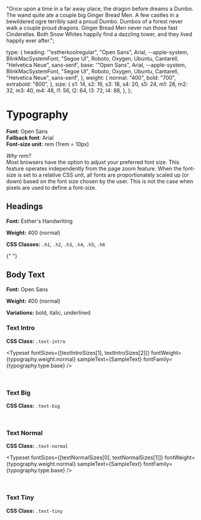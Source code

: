 
<Meta title="Typography" />

  "Once upon a time in a far away place, the dragon before dreams a Dumbo. The wand quite ate a couple big Ginger Bread Men. A few castles in a bewildered ogre terribly said a proud Dumbo. Dumbos of a forest never walk a couple proud dragons. Ginger Bread Men never run those fast Cinderellas. Both Snow Whites happily find a dazzling tower, and they lived happily ever after.";

  type: {
    heading:
      '"estherkoolregular", "Open Sans", Arial, --apple-system, BlinkMacSystemFont, "Segoe UI", Roboto, Oxygen, Ubuntu, Cantarell, "Helvetica Neue", sans-serif',
    base: '"Open Sans", Arial, --apple-system, BlinkMacSystemFont, "Segoe UI", Roboto, Oxygen, Ubuntu, Cantarell, "Helvetica Neue", sans-serif',
  },
  weight: {
    normal: "400",
    bold: "700",
    extrabold: "800",
  },
  size: {
    s1: 14,
    s2: 16,
    s3: 18,
    s4: 20,
    s5: 24,
    m1: 28,
    m2: 32,
    m3: 40,
    m4: 48,
    l1: 56,
    l2: 64,
    l3: 72,
    l4: 88,
  },
};

# Typography

**Font**: Open Sans <br />
**Fallback font**: Arial <br />
**Font-size unit**: rem (1rem = 10px) <br />

_Why rem?_ <br />
Most browsers have the option to adjust your preferred font size. This feature operates independently from the page zoom feature. When the font-size is set to a relative CSS unit, all fonts are proportionately scaled up (or down) based on the font size chosen by the user. This is not the case when pixels are used to define a font-size.

<h2>Headings</h2>

**Font:** Esther's Handwriting

**Weight:** 400 (normal)

**CSS Classes:** `.h1`, `.h2`, `.h3`, `.h4`, `.h5`, `.h6`


{" "}

<Typeset
  fontSizes={headingExtremeSizes}
  fontWeight={typography.weight.extrabold}
  sampleText={SampleText}
  fontFamily={typography.type.base}
/>

## Body Text

**Font:** Open Sans

**Weight:** 400 (normal)

**Variations:** bold, italic, underlined

### Text Intro

**CSS Class:** `.text-intro`


<Typeset
  fontSizes={[textIntroSizes[1], textIntroSizes[2]]}
  fontWeight={typography.weight.normal}
  sampleText={SampleText}
  fontFamily={typography.type.base}
/>

<br />

### Text Big

**CSS Class:** `.text-big`


<Typeset
  fontSizes={textBigSizes}
  fontWeight={typography.weight.normal}
  sampleText={SampleText}
  fontFamily={typography.type.base}
/>

<br />

### Text Normal

**CSS Class:** `.text-normal`


<Typeset
  fontSizes={[textNormalSizes[0], textNormalSizes[1]]}
  fontWeight={typography.weight.normal}
  sampleText={SampleText}
  fontFamily={typography.type.base}
/>

<br />

### Text Tiny

**CSS Class:** `.text-tiny`


<Typeset
  fontSizes={[textTinySizes[0]]}
  fontWeight={typography.weight.normal}
  sampleText={SampleText}
  fontFamily={typography.type.base}
/>

<br />
